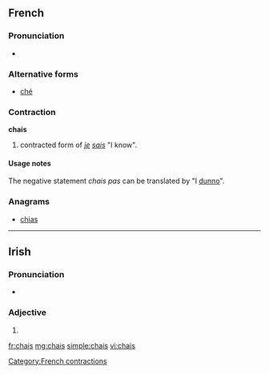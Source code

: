 ==French==

===Pronunciation===
* {{IPA|/ʃe/|lang=fr}}

===Alternative forms===
* [[ché]]

===Contraction===
'''chais'''

# {{context|informal|lang=fr}} contracted form of ''[[je]] [[sais]]'' "I know".

====Usage notes====
The negative statement ''chais pas'' can be translated by "I [[dunno]]".

===Anagrams===
* [[chias#French|chias]]

[[Category:French contractions]]

----

==Irish==

===Pronunciation===
* {{IPA|lang=ga|[xaʃ]}}

===Adjective===
{{head|ga|mutated adjective}}

# {{ga-lenition of|cais}}

[[fr:chais]]
[[mg:chais]]
[[simple:chais]]
[[vi:chais]]